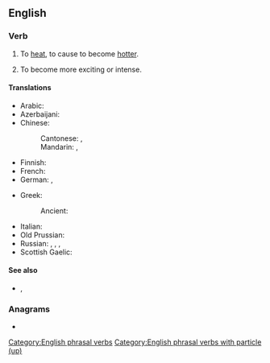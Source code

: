 ==English==

===Verb===
{{en-verb|heats up|heating up|heated up|past2=het up|past2_qual=dialectal}}

# To [[heat]], to cause to become [[hotter]].
# {{lb|en|figurative|by extension|of a situation}} To become more exciting or intense.

====Translations====
{{trans-top|cause to become hotter}}
* Arabic: {{t|ar|سَخَّنَ}}
* Azerbaijani: {{t+|az|qızdırmaq}}
* Chinese:
*: Cantonese: {{t|yue|整熱}}, {{t|yue|整热|tr=zing2 jit6}}
*: Mandarin: {{t+|cmn|加熱}}, {{t+|cmn|加热|tr=jiārè}}
* Finnish: {{t+|fi|lämmittää}}
* French: {{t+|fr|chauffer}}
* German: {{t+|de|erhitzen}}, {{t+|de|aufheizen}}
{{trans-mid}}
* Greek:
*: Ancient: {{t+|grc|θερμαίνω}}
* Italian: {{t+|it|scaldare}}
* Old Prussian: {{t-simple|prg|āistwei}}
* Russian: {{t+|ru|разогрева́ть|impf}}, {{t+|ru|разогре́ть|pf}}, {{t+|ru|подогрева́ть|impf}}, {{t+|ru|подогре́ть|pf}}
* Scottish Gaelic: {{t|gd|teasaich}}
{{trans-bottom}}

====See also====
* {{l|en|hot up}}, {{l|en|hot}}

===Anagrams===
* {{anagrams|en|a=aehptu|Pahute}}

[[Category:English phrasal verbs]]
[[Category:English phrasal verbs with particle (up)]]